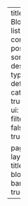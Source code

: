 ---
title: "Il mio Blog"
listing:
  contents: posts/**/*
  sort: "date desc"
  type: default
  categories: true
  sort-ui: false
  filter-ui: false
  feed: true

page-layout: full
title-block-banner: true
---